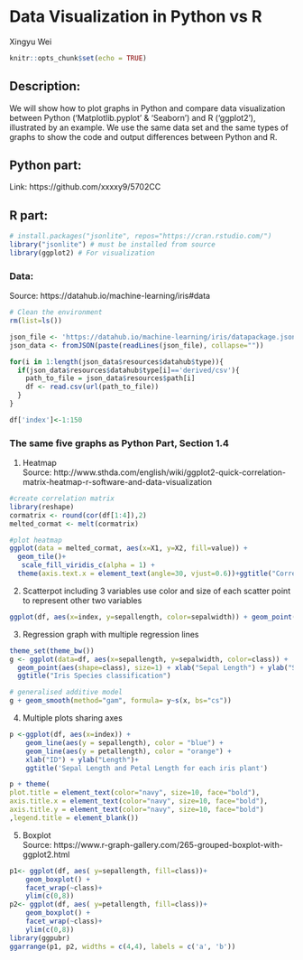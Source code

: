 # Data Visualization in Python vs R

Xingyu Wei

```r
knitr::opts_chunk$set(echo = TRUE)
```

## Description:

We will show how to plot graphs in Python and compare data visualization between Python ('Matplotlib.pyplot' & 'Seaborn') and R ('ggplot2'), illustrated by an example. We use the same data set and the same types of graphs to show the code and output differences between Python and R.

## Python part:

Link: https://github.com/xxxxy9/5702CC

## R part:

```r
# install.packages("jsonlite", repos="https://cran.rstudio.com/")
library("jsonlite") # must be installed from source
library(ggplot2) # For visualization
```

### Data:<br />
Source: https://datahub.io/machine-learning/iris#data 
```r
# Clean the environment
rm(list=ls())

json_file <- 'https://datahub.io/machine-learning/iris/datapackage.json'
json_data <- fromJSON(paste(readLines(json_file), collapse=""))

for(i in 1:length(json_data$resources$datahub$type)){
  if(json_data$resources$datahub$type[i]=='derived/csv'){
    path_to_file = json_data$resources$path[i]
    df <- read.csv(url(path_to_file))
  }
}

df['index']<-1:150
```

### The same five graphs as Python Part, Section 1.4

1. Heatmap<br />
Source: http://www.sthda.com/english/wiki/ggplot2-quick-correlation-matrix-heatmap-r-software-and-data-visualization
```r
#create correlation matrix
library(reshape)
cormatrix <- round(cor(df[1:4]),2)
melted_cormat <- melt(cormatrix)

#plot heatmap
ggplot(data = melted_cormat, aes(x=X1, y=X2, fill=value)) + 
  geom_tile()+
   scale_fill_viridis_c(alpha = 1) +
  theme(axis.text.x = element_text(angle=30, vjust=0.6))+ggtitle("Correlation Matrix")
```

2. Scatterpot including 3 variables
use color and size of each scatter point to represent other two variables
```r
ggplot(df, aes(x=index, y=sepallength, color=sepalwidth)) + geom_point(aes(size = petallength), alpha=0.7) + ggtitle("epal length for each iris plant ")+ scale_color_gradient(low="blue", high="yellow")+ theme_bw()
```

3. Regression graph with multiple regression lines 
```r
theme_set(theme_bw())
g <- ggplot(data=df, aes(x=sepallength, y=sepalwidth, color=class)) + 
  geom_point(aes(shape=class), size=1) + xlab("Sepal Length") + ylab("Sepal Width") + 
  ggtitle("Iris Species classification")

# generalised additive model
g + geom_smooth(method="gam", formula= y~s(x, bs="cs"))

```

4. Multiple plots sharing axes
```r
p <-ggplot(df, aes(x=index)) +    
    geom_line(aes(y = sepallength), color = "blue") +
    geom_line(aes(y = petallength), color = "orange") + 
    xlab("ID") + ylab("Length")+
    ggtitle('Sepal Length and Petal Length for each iris plant')

p + theme(
plot.title = element_text(color="navy", size=10, face="bold"),
axis.title.x = element_text(color="navy", size=10, face="bold"),
axis.title.y = element_text(color="navy", size=10, face="bold")
,legend.title = element_blank()) 

```

5. Boxplot <br />
Source: https://www.r-graph-gallery.com/265-grouped-boxplot-with-ggplot2.html
```r
p1<- ggplot(df, aes( y=sepallength, fill=class))+ 
    geom_boxplot() +
    facet_wrap(~class)+
    ylim(c(0,8))
p2<- ggplot(df, aes( y=petallength, fill=class))+ 
    geom_boxplot() +
    facet_wrap(~class)+
    ylim(c(0,8))
library(ggpubr)
ggarrange(p1, p2, widths = c(4,4), labels = c('a', 'b'))

```


